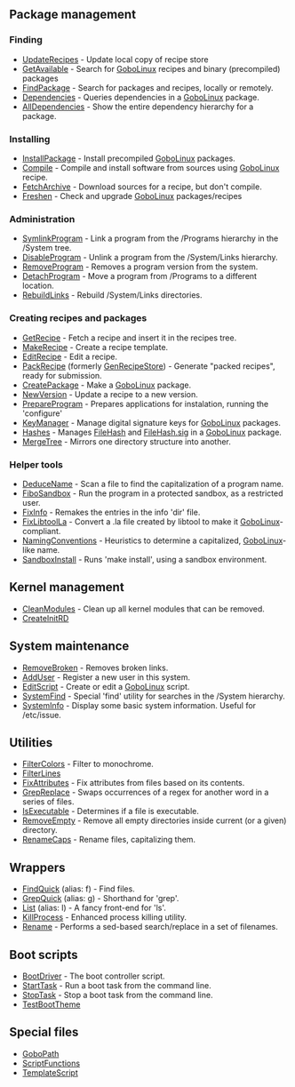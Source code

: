 
==  Package management ==

=== Finding ===
* [[UpdateRecipes]] - Update local copy of recipe store
* [[GetAvailable]]   - Search for [[GoboLinux]] recipes and binary (precompiled) packages
* [[FindPackage]] - Search for packages and recipes, locally or remotely.
* [[Dependencies]] - Queries dependencies in a [[GoboLinux]] package.
* [[AllDependencies]] - Show the entire dependency hierarchy for a package.

=== Installing ===
* [[InstallPackage]] - Install precompiled [[GoboLinux]] packages.
* [[Compile]] - Compile and install software from sources using [[GoboLinux]] recipe.
* [[FetchArchive]] - Download sources for a recipe, but don't compile.
* [[Freshen]] - Check and upgrade [[GoboLinux]] packages/recipes

=== Administration ===
* [[SymlinkProgram]] - Link a program from the /Programs hierarchy in the /System tree.
* [[DisableProgram]] - Unlink a program from the /System/Links hierarchy.
* [[RemoveProgram]] - Removes a program version from the system.
* [[DetachProgram]] - Move a program from /Programs to a different location.
* [[RebuildLinks]] - Rebuild /System/Links directories.

===  Creating recipes and packages ===

* [[GetRecipe]] - Fetch a recipe and insert it in the recipes tree.
* [[MakeRecipe]] - Create a recipe template.
* [[EditRecipe]] - Edit a recipe.
* [[PackRecipe]] (formerly [[GenRecipeStore]]) - Generate "packed recipes", ready for submission.
* [[CreatePackage]] - Make a [[GoboLinux]] package.
* [[NewVersion]] - Update a recipe to a new version.
* [[PrepareProgram]] - Prepares applications for instalation, running the 'configure'
* [[KeyManager]] - Manage digital signature keys for [[GoboLinux]] packages.
* [[Hashes]] - Manages [[FileHash]] and [[FileHash.sig]] in a [[GoboLinux]] package.
* [[MergeTree]] - Mirrors one directory structure into another.

===  Helper tools ===

* [[DeduceName]] - Scan a file to find the capitalization of a program name.
* [[FiboSandbox]] - Run the program in a protected sandbox, as a restricted user.
* [[FixInfo]] - Remakes the entries in the info 'dir' file.
* [[FixLibtoolLa]] - Convert a .la file created by libtool to make it [[GoboLinux]]-compliant.
* [[NamingConventions]] - Heuristics to determine a capitalized, [[GoboLinux]]-like name.
* [[SandboxInstall]] - Runs 'make install', using a sandbox environment.

==  Kernel management ==

* [[CleanModules]] - Clean up all kernel modules that can be removed.
* [[CreateInitRD]]

==  System maintenance ==

* [[RemoveBroken]] - Removes broken links.
* [[AddUser]] - Register a new user in this system.
* [[EditScript]] - Create or edit a [[GoboLinux]] script.
* [[SystemFind]] - Special 'find' utility for searches in the /System hierarchy.
* [[SystemInfo]] - Display some basic system information. Useful for /etc/issue.

==  Utilities ==

* [[FilterColors]] - Filter to monochrome.
* [[FilterLines]]
* [[FixAttributes]] - Fix attributes from files based on its contents.
* [[GrepReplace]] - Swaps occurrences of a regex for another word in a series of files.
* [[IsExecutable]] - Determines if a file is executable.
* [[RemoveEmpty]] - Remove all empty directories inside current (or a given) directory.
* [[RenameCaps]] - Rename files, capitalizing them.

==  Wrappers ==

* [[FindQuick]] (alias: f) - Find files.
* [[GrepQuick]] (alias: g) - Shorthand for 'grep'.
* [[List]] (alias: l) - A fancy front-end for 'ls'.
* [[KillProcess]] - Enhanced process killing utility.
* [[Rename]] - Performs a sed-based search/replace in a set of filenames.

==  Boot scripts ==

* [[BootDriver]] - The boot controller script.
* [[StartTask]] - Run a boot task from the command line.
* [[StopTask]] - Stop a boot task from the command line.
* [[TestBootTheme]]

==  Special files ==

* [[GoboPath]]
* [[ScriptFunctions]]
* [[TemplateScript]]

{{Reference}}